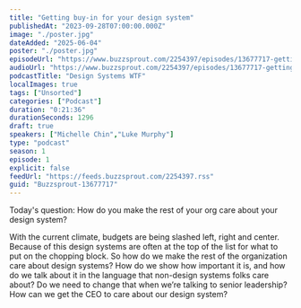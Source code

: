 ```yaml
---
title: "Getting buy-in for your design system"
publishedAt: "2023-09-28T07:00:00.000Z"
image: "./poster.jpg"
dateAdded: "2025-06-04"
poster: "./poster.jpg"
episodeUrl: "https://www.buzzsprout.com/2254397/episodes/13677717-getting-buy-in-for-your-design-system.mp3"
audioUrl: "https://www.buzzsprout.com/2254397/episodes/13677717-getting-buy-in-for-your-design-system.mp3"
podcastTitle: "Design Systems WTF"
localImages: true
tags: ["Unsorted"]
categories: ["Podcast"]
duration: "0:21:36"
durationSeconds: 1296
draft: true
speakers: ["Michelle Chin","Luke Murphy"]
type: "podcast"
season: 1
episode: 1
explicit: false
feedUrl: "https://feeds.buzzsprout.com/2254397.rss"
guid: "Buzzsprout-13677717"
---
```

Today's question: How do you make the rest of your org care about your design system?  
  
With the current climate, budgets are being slashed left, right and center. Because of this design systems are often at the top of the list for what to put on the chopping block. So how do we make the rest of the organization care about design systems? How do we show how important it is, and how do we talk about it in the language that non-design systems folks care about? Do we need to change that when we’re talking to senior leadership? How can we get the CEO to care about our design system?
